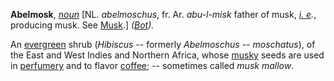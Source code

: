 '''Abelmosk''', ''[[noun (part of speech)|noun]]'' [NL. ''abelmoschus'', fr. Ar. ''abu-l-misk'' father of musk, ''[[i. e (source)|i. e]].'', producing musk. See [[Musk]].] ''([[Bot (subject)|Bot]]).''

An [[evergreen]] shrub (''Hibiscus'' -- formerly ''Abelmoschus -- moschatus''), of the East and West Indies and Northern Africa, whose [[musky]] seeds are used in [[perfumery]] and to flavor [[coffee]]; -- sometimes called ''musk mallow''.